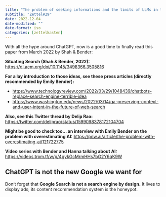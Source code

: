 ```yaml
---
title: "The problem of seeking informations and the limits of LLMs in that regard"
subtitle: "Zettel#29"
date: 2022-12-04
date-modified: ""
date-format: iso
categories: [zettelkasten]
---
```

With all the hype around ChatGPT, now is a good time to finally read this paper from March 2022 by Shah & Bender:

**Situating Search (Shah & Bender, 2022):** <https://dl.acm.org/doi/10.1145/3498366.3505816>

**For a lay introduction to those ideas, see these press articles (directly recommended by Emily Bender):**

* <https://www.technologyreview.com/2022/03/29/1048439/chatbots-replace-search-engine-terrible-idea>
* <https://www.washington.edu/news/2022/03/14/qa-preserving-context-and-user-intent-in-the-future-of-web-search>

**Also, see this Twitter thread by Delip Rao:** <https://twitter.com/deliprao/status/1599098378172104704>

**Might be good to check too... an interview with Emily Bender on the problem with overestimating AI:** <https://pnw.ai/article/the-problem-with-overestimating-ai/121722775>

**Video series with Bender and Hanna talking about AI:** <https://videos.trom.tf/w/p/4gykGcMrmHHs7bG2Y6qK9W>

## ChatGPT is not the new Google we want for

Don't forget that **Google Search is not a search engine by design.** It lives to display ads; its content recommendation system is the honeypot.

